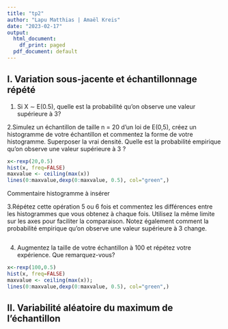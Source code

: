 ```yaml
---
title: "tp2"
author: "Lapu Matthias | Amaël Kreis"
date: "2023-02-17"
output:
  html_document:
    df_print: paged
  pdf_document: default
---
```


## I. Variation sous-jacente et échantillonnage répété

1. Si X ∼ E(0.5), quelle est la probabilité qu’on observe une valeur supérieure à 3?


2.Simulez un échantillon de taille n = 20 d’un loi de E(0,5), créez un histogramme de votre échantillon et commentez la forme de votre histogramme. Superposer la vrai densité. Quelle est la probabilité empirique qu’on observe une valeur supérieure à 3 ?

```r
x<-rexp(20,0.5)
hist(x, freq=FALSE)
maxvalue <- ceiling(max(x))
lines(0:maxvalue,dexp(0:maxvalue, 0.5), col="green",)
```

Commentaire histogramme à insérer 

3.Répétez cette opération 5 ou 6 fois et commentez les différences entre les histogrammes que vous
obtenez à chaque fois. Utilisez la même limite sur les axes pour faciliter la comparaison. Notez
également comment la probabilité empirique qu’on observe une valeur supérieure à 3 change.
```r

```

4. Augmentez la taille de votre échantillon à 100 et répétez votre expérience. Que remarquez-vous?

```r
x<-rexp(100,0.5)
hist(x, freq=FALSE)
maxvalue <- ceiling(max(x));
lines(0:maxvalue,dexp(0:maxvalue, 0.5), col="green",)
```

## II. Variabilité aléatoire du maximum de l’échantillon

